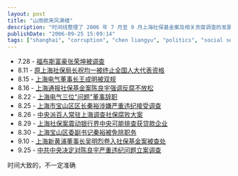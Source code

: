 ```yaml
---
layout: post
title: "山雨欲来风满楼"
description: "时间线整理了 2006 年 7 月至 9 月上海社保基金案及相关贪腐调查的发展过程，记录从初始调查到上海市委书记陈良宇被查处的一系列事件。"
publishDate: "2006-09-25 15:09:14"
tags: ["shanghai", "corruption", "chen liangyu", "politics", "social security fund", "timeline"]
---
```


- 7.28 - [福布斯富豪张荣坤被调查](https://finance.sina.com.cn/roll/20060728/0939825378.shtml)
- 8.11 - [原上海社保局长祝均一被终止全国人大代表资格](https://news.sina.com.cn/c/2006-08-11/201610700418.shtml)
- 8.15 - [上海电气董事长王成明被双规](https://finance.sina.com.cn/g/20060815/09362822397.shtml)
- 8.16 - [上海通报社保基金案陈良宇强调反腐不放松](https://news.sina.com.cn/c/2006-08-16/104110740802.shtml)
- 8.22 - [上海电气三位"问题"董事辞职](https://finance.sina.com.cn/stock/t/20060822/0000874187.shtml)
- 8.25 - [上海市宝山区区长秦裕涉嫌严重违纪接受调查](https://finance.sina.com.cn/g/20060825/10092855805.shtml)
- 8.26 - [中央派百人常驻上海调查社保腐败大案](https://news.sina.com.cn/c/l/2006-08-26/150510835875.shtml)
- 8.29 - [上海社保案震动银行界中央可能排查获贷款企业](https://news.sina.com.cn/c/l/2006-08-29/020710852881.shtml)
- 8.30 - [上海宝山区委副书记秦裕被免除职务](https://news.sina.com.cn/c/2006-08-30/08359886618s.shtml)
- 9.10 - [上海新黄浦董事长吴明烈卷入社保基金案被查处](https://news.sina.com.cn/c/l/2006-09-10/104910970199.shtml)
- 9.25 - [中共中央决定对陈良宇严重违纪问题立案调查](https://news.sina.com.cn/c/2006-09-25/125810104268s.shtml)

时间大致的，不一定准确
